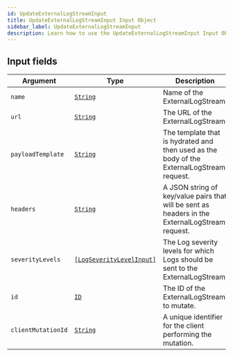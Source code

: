 ```yaml
---
id: UpdateExternalLogStreamInput
title: UpdateExternalLogStreamInput Input Object
sidebar_label: UpdateExternalLogStreamInput
description: Learn how to use the UpdateExternalLogStreamInput Input Object for Builder's API.
---
```


## Input fields

| Argument           | Type                                                                           | Description                                                                                     |
| ------------------ | ------------------------------------------------------------------------------ | ----------------------------------------------------------------------------------------------- |
| `name`             | [`String`](/docs/composer/builder/api/schema/scalar/String.mdx)                                       | Name of the ExternalLogStream.                                                                  |
| `url`              | [`String`](/docs/composer/builder/api/schema/scalar/String.mdx)                                       | The URL of the ExternalLogStream.                                                               |
| `payloadTemplate`  | [`String`](/docs/composer/builder/api/schema/scalar/String.mdx)                                       | The template that is hydrated and then used as the body of the ExternalLogStream request.       |
| `headers`          | [`String`](/docs/composer/builder/api/schema/scalar/String.mdx)                                       | A JSON string of key/value pairs that will be sent as headers in the ExternalLogStream request. |
| `severityLevels`   | [`[LogSeverityLevelInput]`](/docs/composer/builder/api/schema/input_object/LogSeverityLevelInput.mdx) | The Log severity levels for which Logs should be sent to the ExternalLogStream.                 |
| `id`               | [`ID`](/docs/composer/builder/api/schema/scalar/ID.mdx)                                               | The ID of the ExternalLogStream to mutate.                                                      |
| `clientMutationId` | [`String`](/docs/composer/builder/api/schema/scalar/String.mdx)                                       | A unique identifier for the client performing the mutation.                                     |
